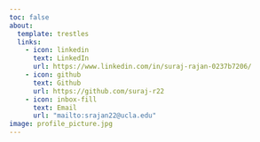 ```yaml
---
toc: false
about: 
  template: trestles
  links: 
    - icon: linkedin
      text: LinkedIn
      url: https://www.linkedin.com/in/suraj-rajan-0237b7206/
    - icon: github
      text: Github
      url: https://github.com/suraj-r22
    - icon: inbox-fill
      text: Email
      url: "mailto:srajan22@ucla.edu"
image: profile_picture.jpg
---
```





